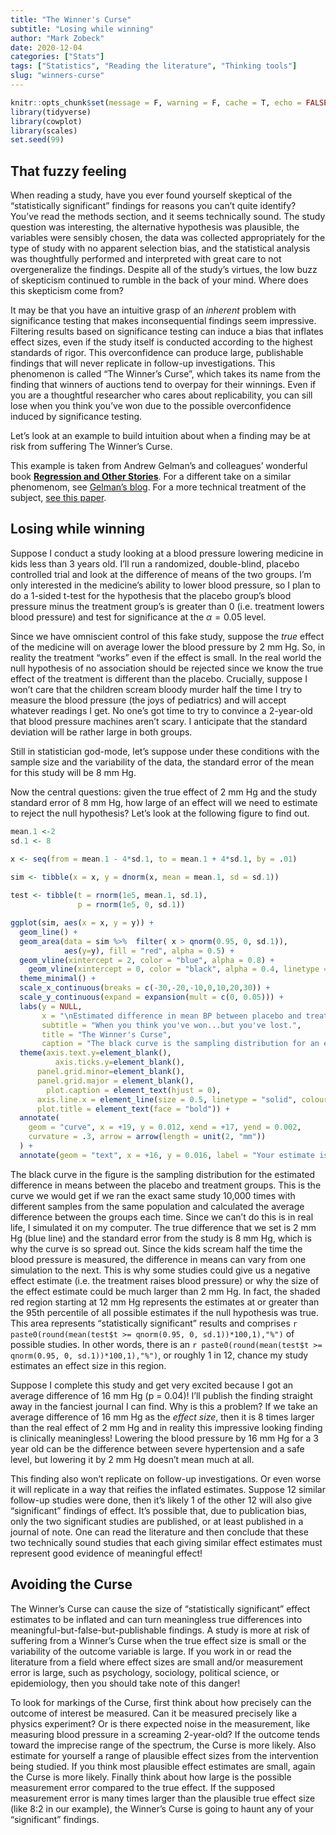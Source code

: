 ```yaml
---
title: "The Winner's Curse"
subtitle: "Losing while winning"
author: "Mark Zobeck"
date: 2020-12-04
categories: ["Stats"]
tags: ["Statistics", "Reading the literature", "Thinking tools"]
slug: "winners-curse"
---
```


```r
knitr::opts_chunk$set(message = F, warning = F, cache = T, echo = FALSE)
library(tidyverse)
library(cowplot)
library(scales)
set.seed(99)

```

## That fuzzy feeling  
When reading a study, have you ever found yourself skeptical of the "statistically significant" findings for reasons you can't quite identify? You've read the methods section, and it seems technically sound. The study question was interesting, the alternative hypothesis was plausible, the variables were sensibly chosen, the data was collected appropriately for the type of study with no apparent selection bias, and the statistical analysis was thoughtfully performed and interpreted with great care to not overgeneralize the findings. Despite all of the study's virtues, the low buzz of skepticism continued to rumble in the back of your mind. Where does this skepticism come from?   

It may be that you have an intuitive grasp of an *inherent* problem with significance testing that makes inconsequential findings seem impressive.  Filtering results based on significance testing can induce a bias that inflates effect sizes, even if the study itself is conducted according to the highest standards of rigor. This overconfidence can produce large, publishable findings that will never replicate in follow-up investigations. This phenomenon is called "The Winner's Curse", which takes its name from the finding that winners of auctions tend to overpay for their winnings. Even if you are a thoughtful researcher who cares about replicability, you can sill lose when you think you've won due to the possible overconfidence induced by significance testing. 

Let's look at an example to build intuition about when a finding may be at risk from suffering The Winner's Curse. 

This example is taken from Andrew Gelman's and colleagues' wonderful book [**Regression and Other Stories**](https://www.amazon.com/Regression-Stories-Analytical-Methods-Research/dp/110702398X). For a different take on a similar phenomenom, see [Gelman's blog](https://statmodeling.stat.columbia.edu/2011/09/10/the-statistical-significance-filter/). For a more technical treatment of the subject, [see this paper](https://arxiv.org/pdf/1702.00556.pdf). 

## Losing while winning  
Suppose I conduct a study looking at a blood pressure lowering medicine in kids less than 3 years old. I'll run a randomized, double-blind, placebo controlled trial and look at the difference of means of the two groups. I'm only interested in the medicine's ability to lower blood pressure, so I plan to do a 1-sided t-test for the hypothesis that the placebo group's blood pressure minus the treatment group's is greater than 0 (i.e. treatment lowers blood pressure) and test for significance at the $\alpha = 0.05$ level.  

Since we have omniscient control of this fake study, suppose the *true* effect of the medicine will on average lower the blood pressure by 2 mm Hg. So, in reality the treatment "works" even if the effect is small. In the real world the null hypothesis of no association should be rejected since we know the true effect of the treatment is different than the placebo. Crucially, suppose I won't care that the children scream bloody murder half the time I try to measure the blood pressure (the joys of pediatrics) and will accept whatever readings I get. No one's got time to try to convince a 2-year-old that blood pressure machines aren't scary. I anticipate that the standard deviation will be rather large in both groups.  

Still in statistician god-mode, let's suppose under these conditions with the sample size and the variability of the data, the standard error of the mean for this study will be 8 mm Hg.  

Now the central questions: given the true effect of 2 mm Hg and the study standard error of 8 mm Hg, how large of an effect will we need to estimate to reject the null hypothesis? Let's look at the following figure to find out. 

```r
mean.1 <-2
sd.1 <- 8

x <- seq(from = mean.1 - 4*sd.1, to = mean.1 + 4*sd.1, by = .01)
  
sim <- tibble(x = x, y = dnorm(x, mean = mean.1, sd = sd.1))

test <- tibble(t = rnorm(1e5, mean.1, sd.1), 
               p = rnorm(1e5, 0, sd.1))
```

```r
ggplot(sim, aes(x = x, y = y)) + 
  geom_line() +
  geom_area(data = sim %>%  filter( x > qnorm(0.95, 0, sd.1)),
            aes(y=y), fill = "red", alpha = 0.5) +
  geom_vline(xintercept = 2, color = "blue", alpha = 0.8) +
    geom_vline(xintercept = 0, color = "black", alpha = 0.4, linetype = 2) +
  theme_minimal() +
  scale_x_continuous(breaks = c(-30,-20,-10,0,10,20,30)) + 
  scale_y_continuous(expand = expansion(mult = c(0, 0.05))) +
  labs(y = NULL, 
       x = "\nEstimated difference in mean BP between placebo and treatment groups (mm Hg)",
       subtitle = "When you think you've won...but you've lost.",
       title = "The Winner's Curse",
       caption = "The black curve is the sampling distribution for an estimated effect of some intervention with a the true difference is \n2 mm Hg (blue line) and the standard error from the study is 8 mm Hg. The black dotted line is the null hypothesis of no effect.\nThe shaded red region indicates the area >= the 95th percentile from the null hypothesis and represents \"statistically significant\"\nresults. If your estimated difference falls in this region, you've lost even though your estimate from the study says you've won\nbecause your estimate is 6 to 9 times too high!") +
  theme(axis.text.y=element_blank(),
          axis.ticks.y=element_blank(),
      panel.grid.minor=element_blank(),
      panel.grid.major = element_blank(),
        plot.caption = element_text(hjust = 0),
      axis.line.x = element_line(size = 0.5, linetype = "solid", colour = "black"),
      plot.title = element_text(face = "bold")) +
  annotate(
    geom = "curve", x = +19, y = 0.012, xend = +17, yend = 0.002, 
    curvature = .3, arrow = arrow(length = unit(2, "mm"))
  ) +
  annotate(geom = "text", x = +16, y = 0.016, label = "Your estimate is 6 to 9\ntimes too high!", hjust = "left") 
```

The black curve in the figure is the sampling distribution for the estimated difference in means between the placebo and treatment groups. This is the curve we would get if we ran the exact same study 10,000 times with different samples from the same population and calculated the average difference between the groups each time. Since we can't do this is in real life, I simulated it on my computer. The true difference that we set is 2 mm Hg (blue line) and the standard error from the study is 8 mm Hg, which is why the curve is so spread out. Since the kids scream half the time the blood pressure is measured, the difference in means can vary from one simulation to the next. This is why some studies could give us a negative effect estimate (i.e. the treatment raises blood pressure) or why the size of the effect estimate could be much larger than 2 mm Hg. In fact, the shaded red region starting at 12 mm Hg represents the estimates at or greater than the 95th percentile of all possible estimates if the null hypothesis was true. This area represents "statistically significant" results and comprises `r paste0(round(mean(test$t >= qnorm(0.95, 0, sd.1))*100,1),"%")` of possible studies. In other words, there is an `r paste0(round(mean(test$t >= qnorm(0.95, 0, sd.1))*100,1),"%")`, or roughly 1 in 12, chance my study estimates an effect size in this region. 

Suppose I complete this study and get very excited because I got an average difference of 16 mm Hg (p = 0.04)! I'll publish the finding straight away in the fanciest journal I can find. Why is this a problem? If we take an average difference of 16 mm Hg as the *effect size*, then it is 8 times larger than the real effect of 2 mm Hg and in reality this impressive looking finding is clinically meaningless! Lowering the blood pressure by 16 mm Hg for a 3 year old can be the difference between severe hypertension and a safe level, but lowering it by 2 mm Hg doesn't mean much at all.  

This finding also won't replicate on follow-up investigations. Or even worse it will replicate in a way that reifies the inflated estimates. Suppose 12 similar follow-up studies were done, then it's likely 1 of the other 12 will also give "significant" findings of effect. It's possible that, due to publication bias, only the two significant studies are published, or at least published in a journal of note. One can read the literature and then conclude that these two technically sound studies that each giving similar effect estimates must represent good evidence of meaningful effect!  

## Avoiding the Curse  
The Winner's Curse can cause the size of "statistically significant" effect estimates to be inflated and can turn meaningless true differences into meaningful-but-false-but-publishable findings. A study is more at risk of suffering from a Winner's Curse when the true effect size is small or the variability of the outcome variable is large. If you work in or read the literature from a field where effect sizes are small and/or measurement error is large, such as psychology, sociology, political science, or epidemiology, then you should take note of this danger!   

To look for markings of the Curse, first think about how precisely can the outcome of interest be measured. Can it be measured precisely like a physics experiment? Or is there expected noise in the measurement, like measuring blood pressure in a screaming 2-year-old? If the outcome tends toward the imprecise range of the spectrum, the Curse is more likely. Also estimate for yourself a range of plausible effect sizes from the intervention being studied. If you think most plausible effect estimates are small, again the Curse is more likely. Finally think about how large is the possible measurement error compared to the true effect. If the supposed measurement error is many times larger than the plausible true effect size (like 8:2 in our example), the Winner's Curse is going to haunt any of your "significant" findings.  
